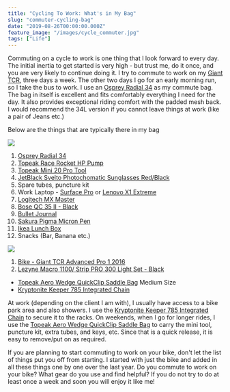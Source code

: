 ```yaml
---
title: "Cycling To Work: What's in My Bag"
slug: "commuter-cycling-bag"
date: "2019-08-26T00:00:00.000Z"
feature_image: "/images/cycle_commuter.jpg"
tags: ["Life"]
---
```


Commuting on a cycle to work is one thing that I look forward to every day. The initial inertia to get started is very high - but trust me, do it once, and you are very likely to continue doing it. I try to commute to work on my [Giant TCR](https://www.giant-bicycles.com/au/tcr-advanced-pro-1-2016), three days a week. The other two days I go for an early morning run, so I take the bus to work. I use an [Osprey Radial 34](https://www.osprey.com/au/en/product/radial-34-RADIAL34.html) as my commute bag. The bag in itself is excellent and fits comfortably everything I need for the day. It also provides exceptional riding comfort with the padded mesh back. I would recommend the 34L version if you cannot leave things at work (like a pair of Jeans etc.)

Below are the things that are typically there in my bag

![](/images/cycle_commuter.jpg)

1.  [Osprey Radial 34](https://www.osprey.com/au/en/product/radial-34-RADIAL34.html)
2.  [Topeak Race Rocket HP Pump](https://www.topeak.com/global/en/products/mini-pumps/386-racerocket-hp)
3.  [Topeak Mini 20 Pro Tool](https://www.topeak.com/global/en/products/mini-tools/340-mini-20-pro)
4.  [JetBlack Svelto Photochomatic Sunglasses Red/Black](https://www.jetblackproducts.com/products/JBSG-SVEL-BD-FCP)
5.  Spare tubes, puncture kit
6.  Work Laptop - [Surface Pro](https://www.microsoft.com/en-au/p/surface-pro-5th-gen/8nkt9wttrbjk?activetab=pivot%3aoverviewtab) or [Lenovo X1 Extreme](https://www.lenovo.com/au/en/laptops/thinkpad/thinkpad-x/X1-Extreme-Gen-2/p/22TP2TXX1E2)
7.  [Logitech MX Master](/posts/review-six-months-and-counting-logitech-mx-master/)
8.  [Bose QC 35 II - Black](https://www.bose.com.au/en_au/products/headphones/over_ear_headphones/quietcomfort-35-wireless-ii.html)
9.  [Bullet Journal](https://www.officeworks.com.au/shop/officeworks/p/otto-a5-bullet-journal-240-page-black-fbp9909)
10.  [Sakura Pigma Micron Pen](https://www.pigmamicron.com)
11.  [Ikea Lunch Box](https://www.amazon.com/Ikea-packs-dark-turquoise-%C2%BDx5x2/dp/B074J5J5R6)
12.  Snacks (Bar, Banana etc.)

![](/images/cycle.jpg)

1.  [Bike - Giant TCR Advanced Pro 1 2016](https://www.giant-bicycles.com/au/tcr-advanced-pro-1-2016)
2.  [Lezyne Macro 1100/ Strip PRO 300 Light Set - Black](https://www.amazon.com/LEZYNE-Macro-Drive-1100XL-Strip/dp/B071W3V15M/)

*   [Topeak Aero Wedge QuickClip Saddle Bag](https://www.topeak.com/global/de/products/saddle-bags/129-aero-wedge-pack) Medium Size
*   [Kryptonite Keeper 785 Integrated Chain](https://www.kryptonitelock.com/en/products/product-information/current-key/000853.html)

At work (depending on the client I am with), I usually have access to a bike park area and also showers. I use the [Kryptonite Keeper 785 Integrated Chain](https://www.kryptonitelock.com/en/products/product-information/current-key/000853.html) to secure it to the racks. On weekends, when I go for longer rides, I use the [Topeak Aero Wedge QuickClip Saddle Bag](https://www.topeak.com/global/de/products/saddle-bags/129-aero-wedge-pack) to carry the mini tool, puncture kit, extra tubes, and keys, etc. Since that is a quick release, it is easy to remove/put on as required.

If you are planning to start commuting to work on your bike, don't let the list of things put you off from starting. I started with just the bike and added in all these things one by one over the last year. Do you commute to work on your bike? What gear do you use and find helpful? If you do not try to do at least once a week and soon you will enjoy it like me!